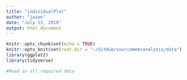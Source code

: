 ```yaml
---
title: "individualPlot"
author: "jason"
date: "July 13, 2019"
output: html_document
---
```


```r
knitr::opts_chunk$set(echo = TRUE)
knitr::opts_knit$set(root.dir = "~/GitHub/sourcemem/analysis/data")
library(ggplot2)
library(tidyverse)
```

```r
#Read in all required data


```
